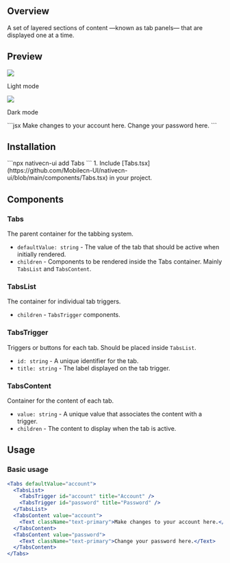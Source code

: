 ## Overview

A set of layered sections of content —known as tab panels— that are displayed one at a time.

## Preview

<Tabs>
  <Tab title="Preview">
    <div style={{ display: 'flex', justifyContent: 'center' }}>
      <div>
        <img src="https://raw.githubusercontent.com/Mobilecn-UI/nativecn-ui/main/assets/examples/components/tabs-light.png" />
        <p>Light mode</p>
      </div>
      <div>
        <img src="https://raw.githubusercontent.com/Mobilecn-UI/nativecn-ui/main/assets/examples/components/tabs-dark.png" />
        <p>Dark mode</p>
      </div>
    </div>
  </Tab>
  <Tab title="Code">
    ```jsx
    <Tabs defaultValue="account">
      <TabsList>
        <TabsTrigger id="account" title="Account" />
        <TabsTrigger id="password" title="Password" />
      </TabsList>
      <TabsContent value="account">
        <Text className="text-primary">Make changes to your account here.</Text>
      </TabsContent>
      <TabsContent value="password">
        <Text className="text-primary">Change your password here.</Text>
      </TabsContent>
    </Tabs>
    ```
  </Tab>
</Tabs>

## Installation

<Tabs>
  <Tab title="CLI">```npx nativecn-ui add Tabs ```</Tab>
  <Tab title="Manual">
    1. Include
    [Tabs.tsx](https://github.com/Mobilecn-UI/nativecn-ui/blob/main/components/Tabs.tsx)
    in your project.
  </Tab>
</Tabs>

## Components

### Tabs

The parent container for the tabbing system.

- `defaultValue: string` - The value of the tab that should be active when initially rendered.
- `children` - Components to be rendered inside the Tabs container. Mainly `TabsList` and `TabsContent`.

### TabsList

The container for individual tab triggers.

- `children` - `TabsTrigger` components.

### TabsTrigger

Triggers or buttons for each tab. Should be placed inside `TabsList`.

- `id: string` - A unique identifier for the tab.
- `title: string` - The label displayed on the tab trigger.

### TabsContent

Container for the content of each tab.

- `value: string` - A unique value that associates the content with a trigger.
- `children` - The content to display when the tab is active.

## Usage

### Basic usage

```jsx
<Tabs defaultValue="account">
  <TabsList>
    <TabsTrigger id="account" title="Account" />
    <TabsTrigger id="password" title="Password" />
  </TabsList>
  <TabsContent value="account">
    <Text className="text-primary">Make changes to your account here.</Text>
  </TabsContent>
  <TabsContent value="password">
    <Text className="text-primary">Change your password here.</Text>
  </TabsContent>
</Tabs>
```
